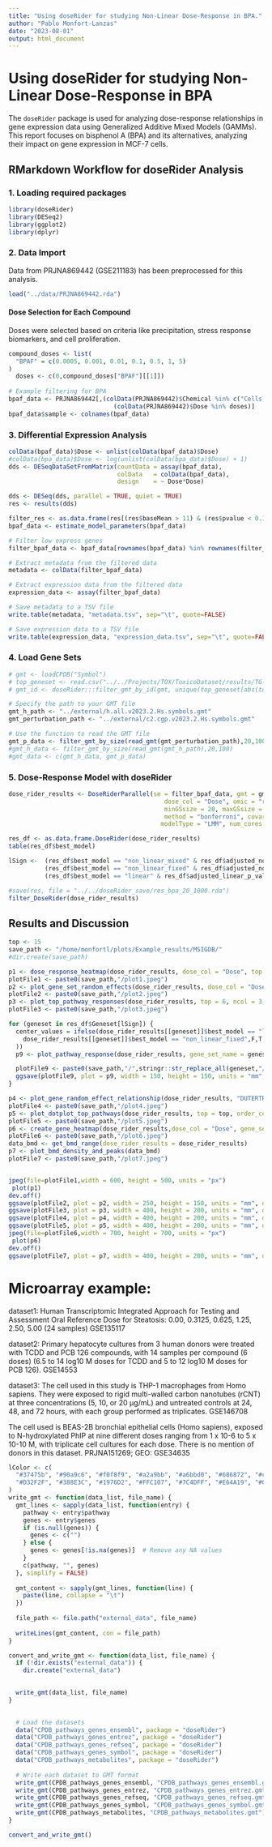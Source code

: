 ```yaml
---
title: "Using doseRider for studying Non-Linear Dose-Response in BPA."
author: "Pablo Monfort-Lanzas"
date: "2023-08-01"
output: html_document
---
```


# Using doseRider for studying Non-Linear Dose-Response in BPA

The `doseRider` package is used for analyzing dose-response relationships in gene expression data using Generalized Additive Mixed Models (GAMMs). This report focuses on bisphenol A (BPA) and its alternatives, analyzing their impact on gene expression in MCF-7 cells.

## RMarkdown Workflow for doseRider Analysis

### 1. Loading required packages

```r
library(doseRider)
library(DESeq2)
library(ggplot2)
library(dplyr)
```

### 2. Data Import

Data from PRJNA869442 (GSE211183) has been preprocessed for this analysis.

```r
load("../data/PRJNA869442.rda")
```

#### Dose Selection for Each Compound

Doses were selected based on criteria like precipitation, stress response biomarkers, and cell proliferation.

```r
compound_doses <- list(
  "BPAF" = c(0.0005, 0.001, 0.01, 0.1, 0.5, 1, 5)
)
  doses <- c(0,compound_doses["BPAF"][[1]])
  
# Example filtering for BPA
bpaf_data <- PRJNA869442[,(colData(PRJNA869442)$Chemical %in% c("Cells, no treatment","BPAF")) &
                             (colData(PRJNA869442)$Dose %in% doses)]
bpaf_data$sample <- colnames(bpaf_data)
```

### 3. Differential Expression Analysis

```r
colData(bpaf_data)$Dose <- unlist(colData(bpaf_data)$Dose)
#colData(bpa_data)$Dose <- log(unlist(colData(bpa_data)$Dose) + 1)
dds <- DESeqDataSetFromMatrix(countData = assay(bpaf_data),
                              colData   = colData(bpaf_data),
                              design    = ~ Dose*Dose)

dds <- DESeq(dds, parallel = TRUE, quiet = TRUE)
res <- results(dds)

filter_res <- as.data.frame(res[(res$baseMean > 11) & (res$pvalue < 0.1),])
bpaf_data <- estimate_model_parameters(bpaf_data)

# Filter low express genes
filter_bpaf_data <- bpaf_data[rownames(bpaf_data) %in% rownames(filter_res),]

# Extract metadata from the filtered data
metadata <- colData(filter_bpaf_data)

# Extract expression data from the filtered data
expression_data <- assay(filter_bpaf_data)

# Save metadata to a TSV file
write.table(metadata, "metadata.tsv", sep="\t", quote=FALSE)

# Save expression data to a TSV file
write.table(expression_data, "expression_data.tsv", sep="\t", quote=FALSE)

```

### 4. Load Gene Sets

```r
# gmt <- loadCPDB("Symbol")
# top_geneset <- read.csv("../../Projects/TOX/ToxicoDataset/results/TG-GATES/WeightedScoreCPDBTGGATES.tsv", sep = ",")
# gmt_id <- doseRider:::filter_gmt_by_id(gmt, unique(top_geneset[abs(top_geneset$WeightedScore) > 1,]$X))

# Specify the path to your GMT file
gmt_h_path <- "../external/h.all.v2023.2.Hs.symbols.gmt" 
gmt_perturbation_path <- "../external/c2.cgp.v2023.2.Hs.symbols.gmt"

# Use the function to read the GMT file
gmt_p_data <- filter_gmt_by_size(read_gmt(gmt_perturbation_path),20,100)
#gmt_h_data <- filter_gmt_by_size(read_gmt(gmt_h_path),20,100)
#gmt_data <- c(gmt_h_data, gmt_p_data)
```

### 5. Dose-Response Model with doseRider

```r
dose_rider_results <- DoseRiderParallel(se = filter_bpaf_data, gmt = gmt_p_data, 
                                           dose_col = "Dose", omic = "rnaseq", 
                                           minGSsize = 20, maxGSsize = 100, 
                                           method = "bonferroni", covariates = c(),
                                          modelType = "LMM", num_cores = 10)

res_df <- as.data.frame.DoseRider(dose_rider_results)
table(res_df$best_model)

lSign <-  (res_df$best_model == "non_linear_mixed" & res_df$adjusted_non_linear_mixed_p_value < 0.001) |
          (res_df$best_model == "non_linear_fixed" & res_df$adjusted_non_linear_fixed_p_value < 0.001) |
          (res_df$best_model == "linear" & res_df$adjusted_linear_p_value < 0.001) 

#save(res, file = "../../doseRider_save/res_bpa_20_1000.rda")
filter_DoseRider(dose_rider_results)
```

## Results and Discussion

```r
top <- 15
save_path <- "/home/monfortl/plots/Example_results/MSIGDB/"
#dir.create(save_path)

p1 <- dose_response_heatmap(dose_rider_results, dose_col = "Dose", top = top, order_column = "best_model_pvalue", decreasing = F )
plotFile1 <- paste0(save_path,"/plot1.jpeg")
p2 <- plot_gene_set_random_effects(dose_rider_results, dose_col = "Dose",order_column = "best_model_pvalue", top = top)
plotFile2 <- paste0(save_path,"/plot2.jpeg")
p3 <- plot_top_pathway_responses(dose_rider_results, top = 6, ncol = 3, order_column = "best_model_pvalue")
plotFile3 <- paste0(save_path,"/plot3.jpeg")

for (geneset in res_df$Geneset[lSign]) {
  center_values = ifelse(dose_rider_results[[geneset]]$best_model == "linear", F , ifelse(
    dose_rider_results[[geneset]]$best_model == "non_linear_fixed",F,T
  ))
  p9 <- plot_pathway_response(dose_rider_results, gene_set_name = geneset, center_values = center_values) + theme(plot.margin = margin(1,1,1.5,1.2, "cm")) + ggtitle(stringr::str_wrap(geneset,10))

  plotFile9 <- paste0(save_path,"/",stringr::str_replace_all(geneset,"/","_"),".jpeg")
  ggsave(plotFile9, plot = p9, width = 150, height = 150, units = "mm", dpi = 600)
}

p4 <- plot_gene_random_effect_relationship(dose_rider_results, "DUTERTRE_ESTRADIOL_RESPONSE_6HR_DN")
plotFile4 <- paste0(save_path,"/plot4.jpeg")
p5 <- plot_dotplot_top_pathways(dose_rider_results, top = top, order_column = "Genes", decreasing = T)
plotFile5 <- paste0(save_path,"/plot5.jpeg")
p6 <- create_gene_heatmap(dose_rider_results,dose_col = "Dose", gene_set_name = "DUTERTRE_ESTRADIOL_RESPONSE_6HR_DN")
plotFile6 <- paste0(save_path,"/plot6.jpeg")
data_bmd <- get_bmd_range(dose_rider_results = dose_rider_results)
p7 <- plot_bmd_density_and_peaks(data_bmd)
plotFile7 <- paste0(save_path,"/plot7.jpeg")


jpeg(file=plotFile1,width = 600, height = 500, units = "px")
 plot(p1)
dev.off()
ggsave(plotFile2, plot = p2, width = 250, height = 150, units = "mm", dpi = 600)
ggsave(plotFile3, plot = p3, width = 400, height = 200, units = "mm", dpi = 600)
ggsave(plotFile4, plot = p4, width = 400, height = 200, units = "mm", dpi = 600)
ggsave(plotFile5, plot = p5, width = 400, height = 200, units = "mm", dpi = 600)
jpeg(file=plotFile6,width = 700, height = 700, units = "px")
 plot(p6)
dev.off()
ggsave(plotFile7, plot = p7, width = 400, height = 200, units = "mm", dpi = 600)

```

# Microarray example:

dataset1: Human Transcriptomic Integrated Approach for Testing and Assessment Oral Reference Dose for Steatosis: 0.00, 0.3125, 0.625, 1.25, 2.50, 5.00 (24 samples) GSE135117

dataset2: Primary hepatocyte cultures from 3 human donors were treated with TCDD and PCB 126 compounds, with 14 samples per compound (6 doses) (6.5 to 14 log10 M doses for TCDD and 5 to 12 log10 M doses for PCB 126). GSE14553

dataset3: The cell used in this study is THP-1 macrophages from Homo sapiens. They were exposed to rigid multi-walled carbon nanotubes (rCNT) at three concentrations (5, 10, or 20 µg/mL) and untreated controls at 24, 48, and 72 hours, with each group performed as triplicates. GSE146708


The cell used is BEAS-2B bronchial epithelial cells (Homo sapiens), exposed to N-hydroxylated PhIP at nine different doses ranging from 1 x 10-6 to 5 x 10-10 M, with triplicate cell cultures for each dose. There is no mention of donors in this dataset. PRJNA151269; GEO: GSE34635

```r
lColor <- c(
  "#37475b", "#90a9c6", "#f0f8f9", "#a2a9bb", "#a6bbd0", "#686872", "#c98768", "#c98768",
  "#D32F2F", "#388E3C", "#1976D2", "#FFC107", "#7C4DFF", "#E64A19", "#009688", "#FBC02D"
)
write_gmt <- function(data_list, file_name) {
  gmt_lines <- sapply(data_list, function(entry) {
    pathway <- entry$pathway
    genes <- entry$genes
    if (is.null(genes)) {
      genes <- c("")
    } else {
      genes <- genes[!is.na(genes)]  # Remove any NA values
    }
    c(pathway, "", genes)
  }, simplify = FALSE)
  
  gmt_content <- sapply(gmt_lines, function(line) {
    paste(line, collapse = "\t")
  })
  
  file_path <- file.path("external_data", file_name)
  
  writeLines(gmt_content, con = file_path)
}

convert_and_write_gmt <- function(data_list, file_name) {
  if (!dir.exists("external_data")) {
    dir.create("external_data")

  
  write_gmt(data_list, file_name)
}

  
  # Load the datasets
  data("CPDB_pathways_genes_ensembl", package = "doseRider")
  data("CPDB_pathways_genes_entrez", package = "doseRider")
  data("CPDB_pathways_genes_refseq", package = "doseRider")
  data("CPDB_pathways_genes_symbol", package = "doseRider")
  data("CPDB_pathways_metabolites", package = "doseRider")
  
  # Write each dataset to GMT format
  write_gmt(CPDB_pathways_genes_ensembl, "CPDB_pathways_genes_ensembl.gmt")
  write_gmt(CPDB_pathways_genes_entrez, "CPDB_pathways_genes_entrez.gmt")
  write_gmt(CPDB_pathways_genes_refseq, "CPDB_pathways_genes_refseq.gmt")
  write_gmt(CPDB_pathways_genes_symbol, "CPDB_pathways_genes_symbol.gmt")
  write_gmt(CPDB_pathways_metabolites, "CPDB_pathways_metabolites.gmt")
}

convert_and_write_gmt()


```
